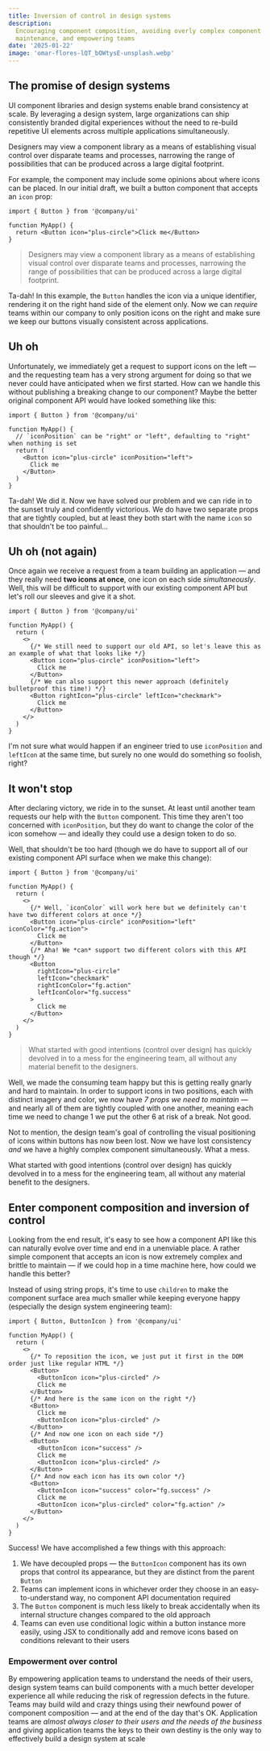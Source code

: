 ```yaml
---
title: Inversion of control in design systems
description:
  Encouraging component composition, avoiding overly complex component
  maintenance, and empowering teams
date: '2025-01-22'
image: 'omar-flores-lQT_bOWtysE-unsplash.webp'
---
```


## The promise of design systems

UI component libraries and design systems enable brand consistency at scale. By
leveraging a design system, large organizations can ship consistently branded
digital experiences without the need to re-build repetitive UI elements across
multiple applications simultaneously.

Designers may view a component library as a means of establishing visual control
over disparate teams and processes, narrowing the range of possibilities that
can be produced across a large digital footprint.

For example, the component may include some opinions about where icons can be
placed. In our initial draft, we built a button component that accepts an `icon`
prop:

```tsx
import { Button } from '@company/ui'

function MyApp() {
  return <Button icon="plus-circle">Click me</Button>
}
```

> Designers may view a component library as a means of establishing visual
> control over disparate teams and processes, narrowing the range of
> possibilities that can be produced across a large digital footprint.

Ta-dah! In this example, the `Button` handles the icon via a unique identifier,
rendering it on the right hand side of the element only. Now we can _require_
teams within our company to only position icons on the right and make sure we
keep our buttons visually consistent across applications.

## Uh oh

Unfortunately, we immediately get a request to support icons on the left &mdash;
and the requesting team has a very strong argument for doing so that we never
could have anticipated when we first started. How can we handle this without
publishing a breaking change to our component? Maybe the better original
component API would have looked something like this:

```tsx
import { Button } from '@company/ui'

function MyApp() {
  // `iconPosition` can be "right" or "left", defaulting to "right" when nothing is set
  return (
    <Button icon="plus-circle" iconPosition="left">
      Click me
    </Button>
  )
}
```

Ta-dah! We did it. Now we have solved our problem and we can ride in to the
sunset truly and confidently victorious. We do have two separate props that are
tightly coupled, but at least they both start with the name `icon` so that
shouldn't be too painful...

## Uh oh (not again)

Once again we receive a request from a team building an application &mdash; and
they really need **two icons at once**, one icon on each side _simultaneously_.
Well, this will be difficult to support with our existing component API but
let's roll our sleeves and give it a shot.

```tsx
import { Button } from '@company/ui'

function MyApp() {
  return (
    <>
      {/* We still need to support our old API, so let's leave this as an example of what that looks like */}
      <Button icon="plus-circle" iconPosition="left">
        Click me
      </Button>
      {/* We can also support this newer approach (definitely bulletproof this time!) */}
      <Button rightIcon="plus-circle" leftIcon="checkmark">
        Click me
      </Button>
    </>
  )
}
```

I'm not sure what would happen if an engineer tried to use `iconPosition` and
`leftIcon` at the same time, but surely no one would do something so foolish,
right?

## It won't stop

After declaring victory, we ride in to the sunset. At least until another team
requests our help with the `Button` component. This time they aren't too
concerned with `iconPosition`, but they do want to change the color of the icon
somehow &mdash; and ideally they could use a design token to do so.

Well, that shouldn't be too hard (though we do have to support all of our
existing component API surface when we make this change):

```tsx
import { Button } from '@company/ui'

function MyApp() {
  return (
    <>
      {/* Well, `iconColor` will work here but we definitely can't have two different colors at once */}
      <Button icon="plus-circle" iconPosition="left" iconColor="fg.action">
        Click me
      </Button>
      {/* Aha! We *can* support two different colors with this API though */}
      <Button
        rightIcon="plus-circle"
        leftIcon="checkmark"
        rightIconColor="fg.action"
        leftIconColor="fg.success"
      >
        Click me
      </Button>
    </>
  )
}
```

> What started with good intentions (control over design) has quickly devolved
> in to a mess for the engineering team, all without any material benefit to the
> designers.

Well, we made the consuming team happy but this is getting really gnarly and
hard to maintain. In order to support icons in two positions, each with distinct
imagery and color, we now have _7 props we need to maintain_ &mdash; and nearly
all of them are tightly coupled with one another, meaning each time we need to
change 1 we put the other 6 at risk of a break. Not good.

Not to mention, the design team's goal of controlling the visual positioning of
icons within buttons has now been lost. Now we have lost consistency _and_ we
have a highly complex component simultaneously. What a mess.

What started with good intentions (control over design) has quickly devolved in
to a mess for the engineering team, all without any material benefit to the
designers.

## Enter component composition and inversion of control

Looking from the end result, it's easy to see how a component API like this can
naturally evolve over time and end in a unenviable place. A rather simple
component that accepts an icon is now extremely complex and brittle to maintain
&mdash; if we could hop in a time machine here, how could we handle this better?

Instead of using string props, it's time to use `children` to make the component
surface area much smaller while keeping everyone happy (especially the design
system engineering team):

```tsx
import { Button, ButtonIcon } from '@company/ui'

function MyApp() {
  return (
    <>
      {/* To reposition the icon, we just put it first in the DOM order just like regular HTML */}
      <Button>
        <ButtonIcon icon="plus-circled" />
        Click me
      </Button>
      {/* And here is the same icon on the right */}
      <Button>
        Click me
        <ButtonIcon icon="plus-circled" />
      </Button>
      {/* And now one icon on each side */}
      <Button>
        <ButtonIcon icon="success" />
        Click me
        <ButtonIcon icon="plus-circled" />
      </Button>
      {/* And now each icon has its own color */}
      <Button>
        <ButtonIcon icon="success" color="fg.success" />
        Click me
        <ButtonIcon icon="plus-circled" color="fg.action" />
      </Button>
    </>
  )
}
```

Success! We have accomplished a few things with this approach:

1. We have decoupled props &mdash; the `ButtonIcon` component has its own props
   that control its appearance, but they are distinct from the parent `Button`
2. Teams can implement icons in whichever order they choose in an
   easy-to-understand way, no component API documentation required
3. The `Button` component is much less likely to break accidentally when its
   internal structure changes compared to the old approach
4. Teams can even use conditional logic within a button instance more easily,
   using JSX to conditionally add and remove icons based on conditions relevant
   to their users

### Empowerment over control

By empowering application teams to understand the needs of their users, design
system teams can build components with a much better developer experience all
while reducing the risk of regression defects in the future. Teams may build
wild and crazy things using their newfound power of component composition
&mdash; and at the end of the day that's OK. Application teams are _almost
always closer to their users and the needs of the business_ and giving
application teams the keys to their own destiny is the only way to effectively
build a design system at scale
